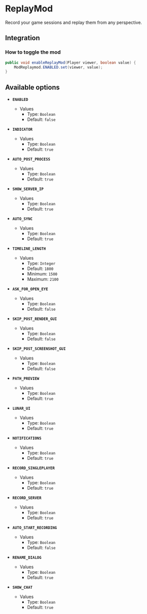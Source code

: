 # ReplayMod

Record your game sessions and replay them from any perspective.

## Integration

### How to toggle the mod

```java
public void enableReplayMod(Player viewer, boolean value) {
    ModReplaymod.ENABLED.set(viewer, value);
}
```

## Available options

- __`ENABLED`__
    - Values
        - Type: `Boolean`
        - Default: `false`

- __`INDICATOR`__
    - Values
        - Type: `Boolean`
        - Default: `true`

- __`AUTO_POST_PROCESS`__
    - Values
        - Type: `Boolean`
        - Default: `true`

- __`SHOW_SERVER_IP`__
    - Values
        - Type: `Boolean`
        - Default: `true`

- __`AUTO_SYNC`__
    - Values
        - Type: `Boolean`
        - Default: `true`

- __`TIMELINE_LENGTH`__
    - Values
        - Type: `Integer`
        - Default: `1800`
        - Minimum: `1500`
        - Maximum: `2100`

- __`ASK_FOR_OPEN_EYE`__
    - Values
        - Type: `Boolean`
        - Default: `false`

- __`SKIP_POST_RENDER_GUI`__
    - Values
        - Type: `Boolean`
        - Default: `false`

- __`SKIP_POST_SCREENSHOT_GUI`__
    - Values
        - Type: `Boolean`
        - Default: `false`

- __`PATH_PREVIEW`__
    - Values
        - Type: `Boolean`
        - Default: `true`

- __`LUNAR_UI`__
    - Values
        - Type: `Boolean`
        - Default: `true`

- __`NOTIFICATIONS`__
    - Values
        - Type: `Boolean`
        - Default: `true`

- __`RECORD_SINGLEPLAYER`__
    - Values
        - Type: `Boolean`
        - Default: `true`

- __`RECORD_SERVER`__
    - Values
        - Type: `Boolean`
        - Default: `true`

- __`AUTO_START_RECORDING`__
    - Values
        - Type: `Boolean`
        - Default: `false`

- __`RENAME_DIALOG`__
    - Values
        - Type: `Boolean`
        - Default: `true`

- __`SHOW_CHAT`__
    - Values
        - Type: `Boolean`
        - Default: `true`

